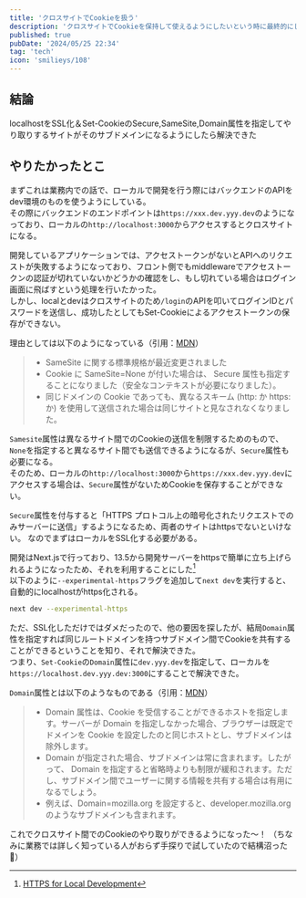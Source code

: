 ```yaml
---
title: 'クロスサイトでCookieを扱う'
description: 'クロスサイトでCookieを保持して使えるようにしたいという時に最終的にしたことのメモ'
published: true
pubDate: '2024/05/25 22:34'
tag: 'tech'
icon: 'smilieys/108'
---
```


## 結論

localhostをSSL化＆Set-CookieのSecure,SameSite,Domain属性を指定してやり取りするサイトがそのサブドメインになるようにしたら解決できた

## やりたかったとこ

まずこれは業務内での話で、ローカルで開発を行う際にはバックエンドのAPIをdev環境のものを使うようにしている。  
その際にバックエンドのエンドポイントは`https://xxx.dev.yyy.dev`のようになっており、ローカルの`http://localhost:3000`からアクセスするとクロスサイトになる。

開発しているアプリケーションでは、アクセストークンがないとAPIへのリクエストが失敗するようになっており、フロント側でもmiddlewareでアクセストークンの認証が切れていないかどうかの確認をし、もし切れている場合はログイン画面に飛ばすという処理を行いたかった。  
しかし、localとdevはクロスサイトのため`/login`のAPIを叩いてログインIDとパスワードを送信し、成功したとしてもSet-Cookieによるアクセストークンの保存ができない。

理由としては以下のようになっている（引用：[MDN](https://developer.mozilla.org/ja/docs/Web/HTTP/Cookies#sect4)）
> - SameSite に関する標準規格が最近変更されました  
> - Cookie に SameSite=None が付いた場合は、 Secure 属性も指定することになりました（安全なコンテキストが必要になりました）。  
> - 同じドメインの Cookie であっても、異なるスキーム (http: か https: か) を使用して送信された場合は同じサイトと見なされなくなりました。  

`Samesite`属性は異なるサイト間でのCookieの送信を制限するためのもので、`None`を指定すると異なるサイト間でも送信できるようになるが、`Secure`属性も必要になる。  
そのため、ローカルの`http://localhost:3000`から`https://xxx.dev.yyy.dev`にアクセスする場合は、`Secure`属性がないためCookieを保存することができない。  

`Secure`属性を付与すると「HTTPS プロトコル上の暗号化されたリクエストでのみサーバーに送信」するようになるため、両者のサイトはhttpsでないといけない。
なのでまずはローカルをSSL化する必要がある。

開発はNext.jsで行っており、13.5から開発サーバーをhttpsで簡単に立ち上げられるようになったため、それを利用することにした[^1]  
以下のように`--experimental-https`フラグを追加して`next dev`を実行すると、自動的にlocalhostがhttps化される。
```bash
next dev --experimental-https
```

ただ、SSL化しただけではダメだったので、他の要因を探したが、結局`Domain`属性を指定すれば同じルートドメインを持つサブドメイン間でCookieを共有することができるということを知り、それで解決できた。  
つまり、`Set-Cookie`の`Domain`属性に`dev.yyy.dev`を指定して、ローカルを`https://localhost.dev.yyy.dev:3000`にすることで解決できた。

`Domain`属性とは以下のようなものである（引用：[MDN](https://developer.mozilla.org/ja/docs/Web/HTTP/Cookies#domain_%E5%B1%9E%E6%80%A7)）
> - Domain 属性は、Cookie を受信することができるホストを指定します。サーバーが Domain を指定しなかった場合、ブラウザーは既定でドメインを Cookie を設定したのと同じホストとし、サブドメインは除外します。  
> - Domain が指定された場合、サブドメインは常に含まれます。したがって、 Domain を指定すると省略時よりも制限が緩和されます。ただし、サブドメイン間でユーザーに関する情報を共有する場合は有用になるでしょう。
> - 例えば、Domain=mozilla.org を設定すると、developer.mozilla.org のようなサブドメインも含まれます。

これでクロスサイト間でのCookieのやり取りができるようになった〜！
（ちなみに業務では詳しく知っている人がおらず手探りで試していたので結構沼った🥲）


[^1]: [HTTPS for Local Development](https://nextjs.org/docs/app/api-reference/next-cli#https-for-local-development)
